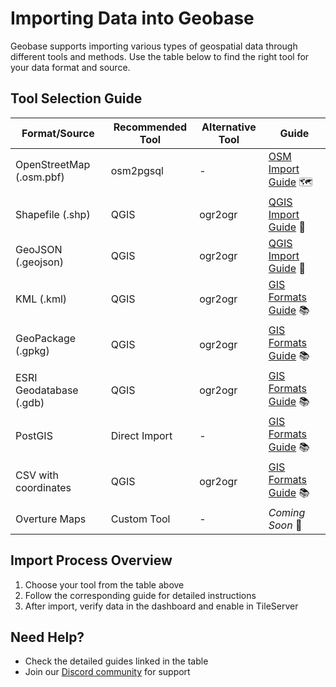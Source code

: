 # Importing Data into Geobase

Geobase supports importing various types of geospatial data through different tools and methods. Use the table below to find the right tool for your data format and source.

## Tool Selection Guide

| Format/Source | Recommended Tool | Alternative Tool | Guide |
|--------------|------------------|------------------|-------|
| OpenStreetMap (.osm.pbf) | osm2pgsql | - | [OSM Import Guide](./sources/osm2pgsql.mdx) 🗺️ |
| Shapefile (.shp) | QGIS | ogr2ogr | [QGIS Import Guide](../guides/gis-analyst/importing-from-qgis.mdx) 🔧 |
| GeoJSON (.geojson) | QGIS | ogr2ogr | [QGIS Import Guide](../guides/gis-analyst/importing-from-qgis.mdx) 🔧 |
| KML (.kml) | QGIS | ogr2ogr | [GIS Formats Guide](./formats/gis-formats.mdx) 📚 |
| GeoPackage (.gpkg) | QGIS | ogr2ogr | [GIS Formats Guide](./formats/gis-formats.mdx) 📚 |
| ESRI Geodatabase (.gdb) | QGIS | ogr2ogr | [GIS Formats Guide](./formats/gis-formats.mdx) 📚 |
| PostGIS | Direct Import | - | [GIS Formats Guide](./formats/gis-formats.mdx) 📚 |
| CSV with coordinates | QGIS | ogr2ogr | [GIS Formats Guide](./formats/gis-formats.mdx) 📚 |
| Overture Maps | Custom Tool | - | _Coming Soon_ 🚧 |

## Import Process Overview

1. Choose your tool from the table above
2. Follow the corresponding guide for detailed instructions
3. After import, verify data in the dashboard and enable in TileServer

## Need Help?

- Check the detailed guides linked in the table
- Join our [Discord community](https://geobase.app/discord) for support